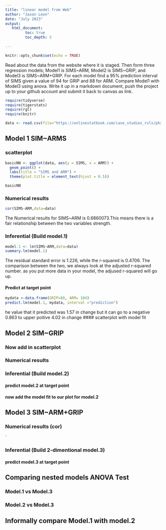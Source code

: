 ```yaml
---
title: "linear model from Web"
author: "Jason Leon"
date: "July 2023"
output:
   html_document:
         toc: true
         toc_depth: 5
        
---
```


```r
knitr::opts_chunk$set(echo = TRUE)
```

Read about the data from the website where it is staged.  Then form three regression models; Model1 is SIMS~ARM, Model2 is SIMS~GRIP, and Model3 is SIMS~ARM+GRIP. For each model find a 95% prediction interval of SIMS given a value of 94  for GRIP and 88 for ARM. Compare Model1 with Model3 using anova. Write it up in a markdown document, push the project up to your github account and submit it back to canvas as link. 

 


```r
require(tidyverse)
require(tigerstats)
require(rgl)
require(knitr)

```

```r
data <- read.csv(file="https://onlinestatbook.com/case_studies_rvls/physical_strength/data.txt",sep="",header=TRUE)  

```

## Model 1 SIM~ARMS




### scatterplot

```r
basicNN <- ggplot(data, aes(y = SIMS, x = ARM)) +
  geom_point() +
  labs(title = "SIMS and ARM") +
  theme(plot.title = element_text(hjust = 0.5))

basicNN
```



### Numerical results

```r
cor(SIMS~ARM,data=data)
```
The Numerical results for SIMS~ARM is 0.6860073.This means there is a fair relationship between the two variables strength.

### Inferential  (Build model.1)


```r
model.1 <- lm(SIMS~ARM,data=data)
summary.lm(model.1)
```

The residual standard error is 1.226, while the r-squared is 0.4706. The comparison between the two, we always look at the adjusted r-squared number. as you put more data in your model, the adjused r-squared will go up.

#### Predict at target point


```r
mydata <-data.frame(GRIP=88, ARM= 104)
predict.lm(model.1, mydata, interval ="prediction")
```
he value that it predicted was 1.57 in change but it can go to a negative 0.863 to upper poitive 4.02 in change
#### scatterplot with model fit
  

## Model 2 SIM~GRIP

### Now add in scatterplot


### Numerical results 


### Inferential  (Build model.2)
  

#### predict model.2 at target point

#### now add the model fit to our plot for model.2
  


## Model 3 SIM~ARM+GRIP

### Numerical results (cor)

`
  
### Inferential  (Build 2-dimentional model.3)

#### predict model.3 at target point
  

## Comparing nested models ANOVA Test

### Model.1 vs Model.3
### Model.2 vs Model.3

## Informally compare Model.1 with model.2

